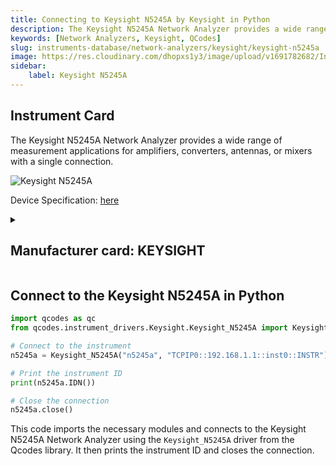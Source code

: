```yaml
---
title: Connecting to Keysight N5245A by Keysight in Python
description: The Keysight N5245A Network Analyzer provides a wide range of measurement applications for amplifiers, converters, antennas, or mixers with a single connection.
keywords: [Network Analyzers, Keysight, QCodes] 
slug: instruments-database/network-analyzers/keysight/keysight-n5245a 
image: https://res.cloudinary.com/dhopxs1y3/image/upload/v1691782682/Instruments/Network%20Analyzer/Keysight-N5245A/Keysight-N5245A.webp
sidebar:
    label: Keysight N5245A 
---
```



## Instrument Card

The Keysight N5245A Network Analyzer provides a wide range of measurement applications for amplifiers, converters, antennas, or mixers with a single connection.

![Keysight N5245A](https://res.cloudinary.com/dhopxs1y3/image/upload/v1691782682/Instruments/Network%20Analyzer/Keysight-N5245A/Keysight-N5245A.webp)

Device Specification: [here](https://xdevs.com/doc/HP_Agilent_Keysight/N5245-90001%20Service%20Guide%2C%20N5244A%20and%20N5245A%202-Port%20and%204-Port%20PNA-X%20Microwave%20Network%20Analyzers%20%5B456%5D.pdf)

<details style={{ marginTop: "15px"}}>
<summary><h2 style={{display:'inline'}}>Manufacturer card: KEYSIGHT</h2></summary>

![KEYSIGHT](https://res.cloudinary.com/dhopxs1y3/image/upload/v1692125973/Instruments/Vendor%20Logos/Keysight.png)

Keysight Technologies, or Keysight, is an American company that manufactures electronics test and measurement equipment and software

- Headquarters: USA
- Yearly Revenue (millions, USD): 5420
- Vendor Website: [here](https://www.keysight.com/us/en/home.html)

</details>


<FeaturedInstrumentVideo category="NETWORK_ANALYZERS" />

## Connect to the Keysight N5245A in Python





<Tabs>

<SectionsCard category="NETWORK_ANALYZERS" manufacturer="Keysight"></SectionsCard>

<TabItem value="QCodes" label="QCodes">

```python
import qcodes as qc
from qcodes.instrument_drivers.Keysight.Keysight_N5245A import Keysight_N5245A

# Connect to the instrument
n5245a = Keysight_N5245A("n5245a", "TCPIP0::192.168.1.1::inst0::INSTR")

# Print the instrument ID
print(n5245a.IDN())

# Close the connection
n5245a.close()
```

This code imports the necessary modules and connects to the Keysight N5245A Network Analyzer using the `Keysight_N5245A` driver from the Qcodes library. It then prints the instrument ID and closes the connection.

</TabItem>
</Tabs>
